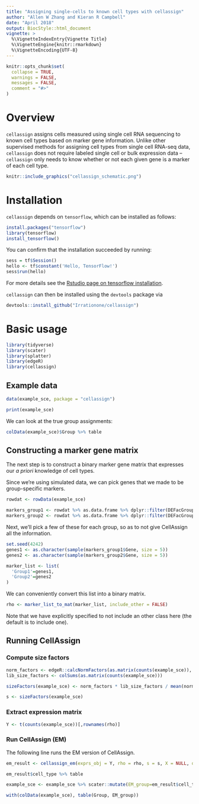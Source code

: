 ```yaml
---
title: "Assigning single-cells to known cell types with cellassign"
author: "Allen W Zhang and Kieran R Campbell"
date: "April 2018"
output: BiocStyle::html_document
vignette: >
  %\VignetteIndexEntry{Vignette Title}
  %\VignetteEngine{knitr::rmarkdown}
  %\VignetteEncoding{UTF-8}
---
```


```r
knitr::opts_chunk$set(
  collapse = TRUE,
  warnings = FALSE,
  messages = FALSE,
  comment = "#>"
)
```

# Overview

`cellassign` assigns cells measured using single cell RNA sequencing to known cell types based on marker gene information. Unlike other supervised methods for assigning cell types from single cell RNA-seq data, `cellassign` does not require labeled single cell or bulk expression data -- `cellassign` only needs to know whether or not each given gene is a marker of each cell type. 

```r
knitr::include_graphics("cellassign_schematic.png")
```

# Installation

`cellassign` depends on `tensorflow`, which can be installed as follows:

```r
install.packages("tensorflow")
library(tensorflow)
install_tensorflow()
```

You can confirm that the installation succeeded by running:

```r
sess = tf$Session()
hello <- tf$constant('Hello, TensorFlow!')
sess$run(hello)
```

For more details see the [Rstudio page on tensorflow installation](https://tensorflow.rstudio.com/tensorflow/articles/installation.html).

`cellassign` can then be installed using the `devtools` package via

```r
devtools::install_github("Irrationone/cellassign")
```

# Basic usage

```r
library(tidyverse)
library(scater)
library(splatter)
library(edgeR)
library(cellassign)
```

## Example data

```r
data(example_sce, package = "cellassign")
```

```r
print(example_sce)
```

We can look at the true group assignments:

```r
colData(example_sce)$Group %>% table
```

## Constructing a marker gene matrix 

The next step is to construct a binary marker gene matrix that expresses our *a priori* knowledge of cell types.

Since we're using simulated data, we can pick genes that we made to be group-specific markers. 

```r
rowdat <- rowData(example_sce)

markers_group1 <- rowdat %>% as.data.frame %>% dplyr::filter(DEFacGroup1 > 1.3)
markers_group2 <- rowdat %>% as.data.frame %>% dplyr::filter(DEFacGroup2 > 1.3)
```

Next, we'll pick a few of these for each group, so as to not give CellAssign all the information. 

```r
set.seed(4242)
genes1 <- as.character(sample(markers_group1$Gene, size = 5))
genes2 <- as.character(sample(markers_group2$Gene, size = 5))
```

```r
marker_list <- list(
  'Group1'=genes1,
  'Group2'=genes2
)
```

We can conveniently convert this list into a binary matrix. 

```r
rho <- marker_list_to_mat(marker_list, include_other = FALSE)
```

Note that we have explicitly specified to not include an other class here (the default is to include one). 

## Running CellAssign

### Compute size factors

```r
norm_factors <- edgeR::calcNormFactors(as.matrix(counts(example_sce)), method = "TMM")
lib_size_factors <- colSums(as.matrix(counts(example_sce)))

sizeFactors(example_sce) <- norm_factors * lib_size_factors / mean(norm_factors * lib_size_factors)

s <- sizeFactors(example_sce)
```

### Extract expression matrix

```r
Y <- t(counts(example_sce))[,rownames(rho)]
```

### Run CellAssign (EM)

The following line runs the EM version of CellAssign. 

```r
em_result <- cellassign_em(exprs_obj = Y, rho = rho, s = s, X = NULL, data_type = "RNAseq", n_batches = 1, num_runs = 1, learning_rate = 1e-2, use_priors = TRUE, prior_type = "shrinkage", B = 20, delta_variance_prior = TRUE, verbose = FALSE)
```

```r
em_result$cell_type %>% table
```

```r
example_sce <- example_sce %>% scater::mutate(EM_group=em_result$cell_type)
```

```r
with(colData(example_sce), table(Group, EM_group))
```





